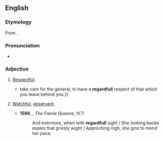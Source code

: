 ==English==

===Etymology===
From {{suffix|en|regard|ful|pos=adjective}}.

===Pronunciation===
* {{a|UK}} {{IPA|en|/ɹɪˈɡɑːdfʊl/}}

===Adjective===
{{en-adj}}

# [[respectful|Respectful]]. {{defdate|from 16th c.}}
#* {{RQ:Florio Montaigne Essayes|chapter=8|book=II|passage=I{{...}}take care for the general, to have a '''regardfull''' respect of that which you leave behind you.}}
# {{lb|en|now|_|rare}} [[watchful|Watchful]], [[observant]]. {{defdate|from 16th c.}}
#* '''1596''', {{w|Edmund Spenser}}, ''The Faerie Queene'', IV.7:
#*: And evermore, when with '''regardfull''' sight / She looking backe espies that griesly wight / Approching nigh, she gins to mend her pace{{nb...}}.